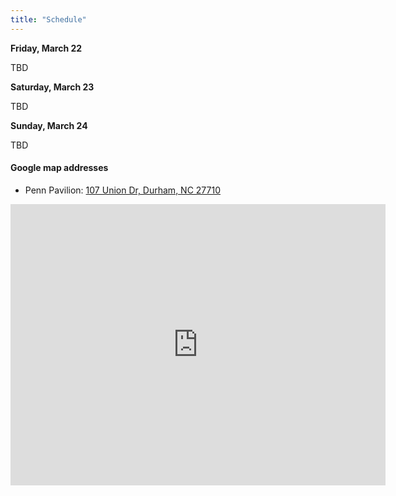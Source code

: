 ```yaml
---
title: "Schedule"
---
```


**Friday, March 22**

TBD

<!-- - 5:00pm: Check-in begins at Perkins Library Link near the Help Desk (floor L1) -->
<!-- - 6:00pm: Data kick-off at Levine Science Research Center (LSRC) B101. -->
<!-- - 6:30pm: DataFest moves to Perkins Link for Dinner, and check-in continues at Perkins Link near the Help Desk (floor L1); workspace assignments are released -->
<!-- - 9:00pm: DataFest support and consulting runs until 9pm. -->

**Saturday, March 23**

TBD

<!-- - 10:00am: DataFest continues at Perkins Library: breakfast + coffee + tea -->
<!-- - 12:30pm: Group photo -->
<!-- - 1:00pm: Lunch -->
<!-- - 2:00pm: Activity break -->
<!-- - 4:00pm: Activity break -->
<!-- - 6:00pm: Dinner & trivia -->
<!-- - 9:00pm: DataFest support and consulting runs until 9pm. -->

**Sunday, March 24**

TBD

<!-- *Consultants available for help until 12:00pm.* -->

<!-- - 10:00am: DataFest continues at Perkins + breakfast + coffee + tea -->
<!-- - 12:00pm: Lunch + projects due! -->
<!-- - 1:00pm-2:30pm: Round 1 judging -->
<!-- - 3:00pm-5:00pm: Final round of judging & awards in Levine Science Research Center (LSRC) B101 -->

#### Google map addresses

- Penn Pavilion: [107 Union Dr, Durham, NC 27710](https://maps.app.goo.gl/gXVJiMBw8x4jNiru9)

<iframe src="https://www.google.com/maps/embed?pb=!1m18!1m12!1m3!1d3227.8243789566163!2d-78.945684149699!3d36.00015750176001!2m3!1f0!2f0!3f0!3m2!1i1024!2i768!4f13.1!3m3!1m2!1s0x89ace6b0062c689b%3A0x418fe3d44783c11b!2sPenn%20Pavilion!5e0!3m2!1sen!2sus!4v1705005781165!5m2!1sen!2sus" width="600" height="450" style="border:0;" allowfullscreen="" loading="lazy" referrerpolicy="no-referrer-when-downgrade"></iframe>

<!-- - Perkins library: [411 Chapel Drive -->
<!-- Durham, NC 27708](https://goo.gl/maps/JGGawKRZBm2ygq4S8) -->
<!-- - Levine Science Research Center (LSRC): [308 Research Dr, Durham, NC 27710](https://goo.gl/maps/ERowZZSPJwrp3i1MA) -->
